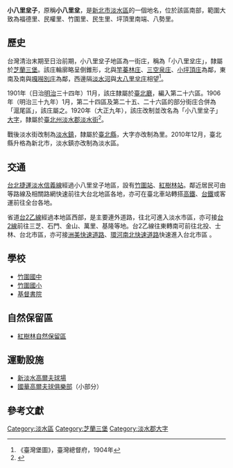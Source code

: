 {{noteTA
|1 = zh-cn:庄; zh-hk:庄; zh-tw:庄;
}}
'''小八里坌子'''，原稱'''小八里坌'''，是[[新北市|新北市]][[淡水區|淡水區]]的一個地名，位於該區南部，範圍大致為福德里、民權里、竹圍里、民生里、坪頂里南端、八勢里。

==歷史==
台灣清治末期至日治前期，小八里坌子地區為一街庄，稱為「小八里坌庄」，隸屬於[[芝蘭三堡|芝蘭三堡]]。該庄輪廓略呈倒錐形，北與[[竿蓁林庄|竿蓁林庄]]、[[三空泉庄|三空泉庄]]、[[小坪頂_(新北市)|小坪頂庄]]為鄰，東南及南與[[嘎嘮別庄|嘎嘮別庄]]為鄰，西邊隔[[淡水河|淡水河]]與[[大八里坌庄|大八里坌庄]]相望<ref>《臺灣堡圖》，臺灣總督府，1904年</ref>。

1901年（日治[[明治|明治]]三十四年）11月，該庄隸屬於[[臺北廳|臺北廳]]，編入第二十六區。1906年（明治三十九年）1月，第二十四區及第二十五、二十六區的部分街庄合併為「滬尾區」，該庄屬之。1920年（大正九年），該庄改制並改名為「小八里坌子」[[大字|大字]]，隸屬於[[臺北州|臺北州]][[淡水郡|淡水郡]][[淡水街|淡水街]]<ref name="地圖會說話">{{Cite web |url=http://mapstalk.blogspot.tw/2010/10/1901-2010.html |title=《臺北市沿革 1901-2010》，地圖會說話網站 |access-date=2016-07-26 |archive-date=2016-08-16 |archive-url=https://web.archive.org/web/20160816203231/http://mapstalk.blogspot.tw/2010/10/1901-2010.html |dead-url=no }}</ref>。

戰後淡水街改制為[[淡水區|淡水鎮]]，隸屬於[[臺北縣|臺北縣]]，大字亦改制為里。2010年12月，臺北縣升格為新北市，淡水鎮亦改制為淡水區。

==交通==
[[台北捷運|台北捷運]][[淡水信義線|淡水信義線]]經過小八里坌子地區，設有[[竹圍站|竹圍站]]、[[紅樹林站|紅樹林站]]。鄰近居民可由等路線及相關路網快速前往大台北地區各地，亦可在臺北車站轉搭[[台灣高鐵|高鐵]]、[[台鐵|台鐵]]或客運前往全台各地。

省道[[台2乙線|台2乙線]]經過本地區西部，是主要連外道路，往北可進入淡水市區，亦可接[[台2線|台2線]]前往三芝、石門、金山、萬里、基隆等地。台2乙線往東轉南可前往北投、士林、台北市區，亦可接[[洲美快速道路|洲美快速道路]]、[[環河南北快速道路|環河南北快速道路]]快速進入台北市區 。

==學校==
*[[竹圍國中|竹圍國中]]
*[[竹圍國小|竹圍國小]]
*[[基督書院|基督書院]]

==自然保留區==
*[[紅樹林自然保留區|紅樹林自然保留區]]

==運動設施==
*[[新淡水高爾夫球場|新淡水高爾夫球場]]
*[[國華高爾夫球俱樂部|國華高爾夫球俱樂部]]（小部分）

==參考文獻==
{{reflist}}

{{淡水郡}}

[[Category:淡水區|Category:淡水區]]
[[Category:芝蘭三堡|Category:芝蘭三堡]]
[[Category:淡水郡大字|Category:淡水郡大字]]